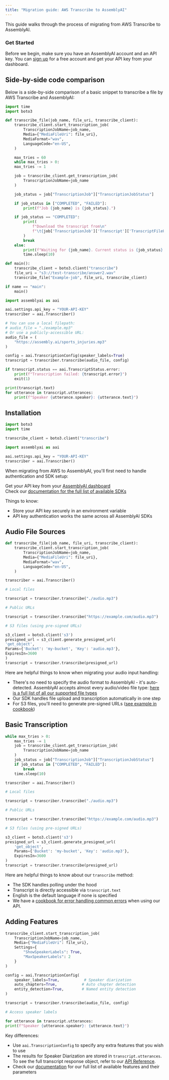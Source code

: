 ```yaml
---
title: "Migration guide: AWS Transcribe to AssemblyAI"
---
```


This guide walks through the process of migrating from AWS Transcribe to AssemblyAI.

### Get Started

Before we begin, make sure you have an AssemblyAI account and an API key. You can [sign up](https://assemblyai.com/dashboard/signup) for a free account and get your API key from your dashboard.

## Side-by-side code comparison

Below is a side-by-side comparison of a basic snippet to transcribe a file by AWS Transcribe and AssemblyAI:

<Tabs groupId="language">
<Tab language="aws" title="AWS Transcribe">

```python
import time
import boto3

def transcribe_file(job_name, file_uri, transcribe_client):
    transcribe_client.start_transcription_job(
        TranscriptionJobName=job_name,
        Media={"MediaFileUri": file_uri},
        MediaFormat="wav",
        LanguageCode="en-US",
    )

    max_tries = 60
    while max_tries > 0:
    max_tries -= 1

    job = transcribe_client.get_transcription_job(
        TranscriptionJobName=job_name
    )

    job_status = job["TranscriptionJob"]["TranscriptionJobStatus"]

    if job_status in ["COMPLETED", "FAILED"]:
        print(f"Job {job_name} is {job_status}.")

    if job_status == "COMPLETED":
        print(
            f"Download the transcript from\n"
            f"\t{job['TranscriptionJob']['Transcript']['TranscriptFileUri']}."
        )
        break
    else:
        print(f"Waiting for {job_name}. Current status is {job_status}.")
        time.sleep(10)

def main():
    transcribe_client = boto3.client("transcribe")
    file_uri = "s3://test-transcribe/answer2.wav"
    transcribe_file("Example-job", file_uri, transcribe_client)

if name == "main":
    main()
```

</Tab>
<Tab language="aai" title="AssemblyAI">

```python
import assemblyai as aai

aai.settings.api_key = "YOUR-API-KEY"
transcriber = aai.Transcriber()

# You can use a local filepath:
# audio_file = "./example.mp3"
# Or use a publicly-accessible URL:
audio_file = (
    "https://assembly.ai/sports_injuries.mp3"
)

config = aai.TranscriptionConfig(speaker_labels=True)
transcript = transcriber.transcribe(audio_file, config)

if transcript.status == aai.TranscriptStatus.error:
    print(f"Transcription failed: {transcript.error}")
    exit(1)

print(transcript.text)
for utterance in transcript.utterances:
    print(f"Speaker {utterance.speaker}: {utterance.text}")
```

</Tab>
</Tabs>

## Installation

<Tabs groupId="language">
<Tab language="aws" title="AWS Transcribe">

```python
import boto3
import time

transcribe_client = boto3.client("transcribe")
```

</Tab>
<Tab language="aai" title="AssemblyAI">

```python
import assemblyai as aai

aai.settings.api_key = "YOUR-API-KEY"
transcriber = aai.Transcriber()
```

</Tab>
</Tabs>

When migrating from AWS to AssemblyAI, you'll first need to handle authentication and SDK setup:

Get your API key from your [AssemblyAI dashboard](https://www.assemblyai.com/app/api-keys) \
Check our [documentation for the full list of available SDKs](https://www.assemblyai.com/docs/#quickstart)

Things to know:

- Store your API key securely in an environment variable
- API key authentication works the same across all AssemblyAI SDKs

## Audio File Sources

<Tabs groupId="language">
<Tab language="aws" title="AWS Transcribe">

```python
def transcribe_file(job_name, file_uri, transcribe_client):
    transcribe_client.start_transcription_job(
        TranscriptionJobName=job_name,
        Media={"MediaFileUri": file_uri},
        MediaFormat="wav",
        LanguageCode="en-US",
    )
```

</Tab>
<Tab language="aai" title="AssemblyAI">

```python
transcriber = aai.Transcriber()

# Local files

transcript = transcriber.transcribe("./audio.mp3")

# Public URLs

transcript = transcriber.transcribe("https://example.com/audio.mp3")

# S3 files (using pre-signed URLs)

s3_client = boto3.client('s3')
presigned_url = s3_client.generate_presigned_url(
'get_object',
Params={'Bucket': 'my-bucket', 'Key': 'audio.mp3'},
ExpiresIn=3600
)
transcript = transcriber.transcribe(presigned_url)
```

</Tab>
</Tabs>

Here are helpful things to know when migrating your audio input handling:

- There's no need to specify the audio format to AssemblyAI - it's auto-detected. AssemblyAI accepts almost every audio/video file type: [here is a full list of all our supported file types](https://support.assemblyai.com/articles/2616970375-what-audio-and-video-file-types-are-supported-by-your-api)
- Our SDK handles file upload and transcription automatically in one step
- For S3 files, you'll need to generate pre-signed URLs ([see example in cookbook](https://github.com/AssemblyAI/cookbook/blob/master/core-transcription/transcribe_from_s3.ipynb))

## Basic Transcription

<Tabs groupId="language">
<Tab language="aws" title="AWS Transcribe">

```python
while max_tries > 0:
    max_tries -= 1
    job = transcribe_client.get_transcription_job(
        TranscriptionJobName=job_name
    )
    job_status = job["TranscriptionJob"]["TranscriptionJobStatus"]
    if job_status in ["COMPLETED", "FAILED"]:
        break
    time.sleep(10)
```

</Tab>
<Tab language="aai" title="AssemblyAI">

```python
transcriber = aai.Transcriber()

# Local files

transcript = transcriber.transcribe("./audio.mp3")

# Public URLs

transcript = transcriber.transcribe("https://example.com/audio.mp3")

# S3 files (using pre-signed URLs)

s3_client = boto3.client('s3')
presigned_url = s3_client.generate_presigned_url(
    'get_object',
    Params={'Bucket': 'my-bucket', 'Key': 'audio.mp3'},
    ExpiresIn=3600
)
transcript = transcriber.transcribe(presigned_url)
```

</Tab>
</Tabs>

Here are helpful things to know about our `transcribe` method:

- The SDK handles polling under the hood
- Transcript is directly accessible via `transcript.text`
- English is the default language if none is specified
- We have a [cookbook for error handling common errors](https://github.com/AssemblyAI/cookbook/blob/master/core-transcription/common_errors_and_solutions.md) when using our API.

## Adding Features

<Tabs groupId="language">
<Tab language="aws" title="AWS Transcribe">

```python
transcribe_client.start_transcription_job(
    TranscriptionJobName=job_name,
    Media={"MediaFileUri": file_uri},
    Settings={
        "ShowSpeakerLabels": True,
        "MaxSpeakerLabels": 2
    }
)
```

</Tab>
<Tab language="aai" title="AssemblyAI">

```python
config = aai.TranscriptionConfig(
    speaker_labels=True,           # Speaker diarization
    auto_chapters=True,           # Auto chapter detection
    entity_detection=True,        # Named entity detection
)

transcript = transcriber.transcribe(audio_file, config)

# Access speaker labels

for utterance in transcript.utterances:
print(f"Speaker {utterance.speaker}: {utterance.text}")

```

</Tab>
</Tabs>

Key differences:

- Use `aai.TranscriptionConfig` to specify any extra features that you wish to use
- The results for Speaker Diarization are stored in `transcript.utterances`. To see the full transcript response object, refer to our [API Reference](https://www.assemblyai.com/docs/api-reference).
- Check our [documentation](https://www.assemblyai.com/docs/audio-intelligence) for our full list of available features and their parameters
